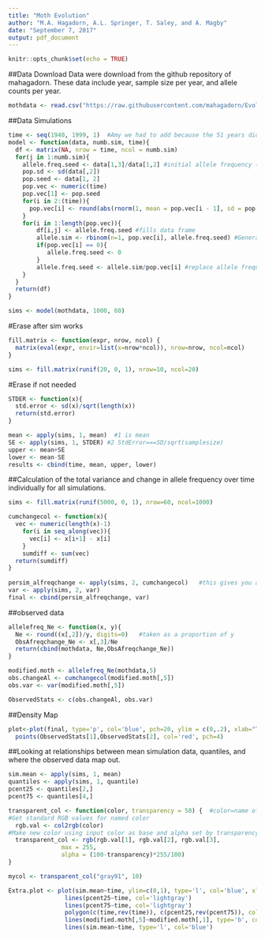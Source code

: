 ```yaml
---
title: "Moth Evolution"
author: "M.A. Hagadorn, A.L. Springer, T. Saley, and A. Magby"
date: "September 7, 2017"
output: pdf_document
---
```


```r
knitr::opts_chunk$set(echo = TRUE)
```


##Data Download
Data were download from the github repository of mahagadorn.  These data include year, sample size per year, and allele counts per year.
```r
mothdata <- read.csv("https://raw.githubusercontent.com/mahagadorn/EvolutionaryGenomics/master/MothEvolution/data_medionigra.csv", sep=",", as.is=TRUE)
```


##Data Simulations
```r
time <- seq(1940, 1999, 1)  #Amy we had to add because the 51 years didn't account for the fact that year gaps were missing
model <- function(data, numb.sim, time){
  df <- matrix(NA, nrow = time, ncol = numb.sim)
  for(j in 1:numb.sim){
    allele.freq.seed <- data[1,3]/data[1,2] #initial allele frequency (to be replaced each iteration of loop)
    pop.sd <- sd(data[,2])
    pop.seed <- data[1, 2]
    pop.vec <- numeric(time)
    pop.vec[1] <- pop.seed
    for(i in 2:(time)){
      pop.vec[i] <- round(abs(rnorm(1, mean = pop.vec[i - 1], sd = pop.sd/2)), 0) #new pop size ROUNDED to a WHOLE NUMBER
    }
    for(i in 1:length(pop.vec)){
        df[i,j] <- allele.freq.seed #fills data frame
        allele.sim <- rbinom(n=1, pop.vec[i], allele.freq.seed) #Generate next gen's allele count
        if(pop.vec[i] == 0){
           allele.freq.seed <- 0
        }
        allele.freq.seed <- allele.sim/pop.vec[i] #replace allele frequency seed with next gen's number
    }
  }
  return(df)
}

sims <- model(mothdata, 1000, 60)
```


#Erase after sim works
```r
fill.matrix <- function(expr, nrow, ncol) {
  matrix(eval(expr, envir=list(x=nrow*ncol)), nrow=nrow, ncol=ncol)
}

sims <- fill.matrix(runif(20, 0, 1), nrow=10, ncol=20)
```

#Erase if not needed
```r
STDER <- function(x){
  std.error <- sd(x)/sqrt(length(x))
  return(std.error)
}
```


```r
mean <- apply(sims, 1, mean)  #1 is mean
SE <- apply(sims, 1, STDER) #2 StdError===SD/sqrt(samplesize)
upper <- mean+SE
lower <- mean-SE
results <- cbind(time, mean, upper, lower)
```


##Calculation of the total variance and change in allele frequency over time individually for all simulations.
```r
sims <- fill.matrix(runif(5000, 0, 1), nrow=60, ncol=1000)

cumchangecol <- function(x){
  vec <- numeric(length(x)-1) 
    for(i in seq_along(vec)){
      vec[i] <- x[i+1] - x[i]
    }
    sumdiff <- sum(vec)
  return(sumdiff)
}
  
persim_alfreqchange <- apply(sims, 2, cumchangecol)   #this gives you allele frequency change over time PER simulation!!
var <- apply(sims, 2, var)
final <- cbind(persim_alfreqchange, var)

```

##observed data
```r

allelefreq_Ne <- function(x, y){
  Ne <- round((x[,2])/y, digits=0)   #taken as a proportion of y
  ObsAfreqchange_Ne <- x[,3]/Ne
  return(cbind(mothdata, Ne,ObsAfreqchange_Ne))
}

modified.moth <- allelefreq_Ne(mothdata,5)
obs.changeAl <- cumchangecol(modified.moth[,5])
obs.var <- var(modified.moth[,5])

ObservedStats <- c(obs.changeAl, obs.var)
```



##Density Map
```r
plot<-plot(final, type='p', col='blue', pch=20, ylim = c(0,.2), xlab="Total Allele Frequency Change (per simulation)", ylab="Variance of Allele Frequencies (per simulation)")
  points(ObservedStats[1],ObservedStats[2], col='red', pch=4)
```


##Looking at relationships between mean simulation data, quantiles, and where the observed data map out.
```r
sim.mean <- apply(sims, 1, mean)
quantiles <- apply(sims, 1, quantile)
pcent25 <- quantiles[2,]
pcent75 <- quantiles[4,]

transparent_col <- function(color, transparency = 50) {  #color=name of color; name=name of color
#Get standard RGB values for named color
  rgb.val <- col2rgb(color)
#Make new color using input color as base and alpha set by transparency
  transparent_col <- rgb(rgb.val[1], rgb.val[2], rgb.val[3],
               max = 255,
               alpha = (100-transparency)*255/100)
}

mycol <- transparent_col("gray91", 10)

Extra.plot <- plot(sim.mean~time, ylim=c(0,1), type='l', col='blue', xlab='Years', ylab='Frequency of Medionegra Allele')
                lines(pcent25~time, col='lightgray')
                lines(pcent75~time, col='lightgray')
                polygon(c(time,rev(time)), c(pcent25,rev(pcent75)), col=mycol, border=NA)  #used to fill the area you want to be transparent
                lines(modified.moth[,5]~modified.moth[,1], type='b', col='red')
                lines(sim.mean~time, type='l', col='blue')
```














